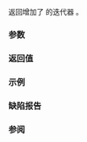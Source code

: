{{title|1=operator+{{petty|(std::move_iterator)}}}}
{{cpp/iterator/move_iterator/navbar}}
{{dcl begin}}
{{dcl header|iterator}}
{{dcl rev begin}}
{{dcla|since=c++11|constexpr=c++17|until=c++20|
template&lt; class Iter &gt; 
move_iterator&lt;Iter&gt; operator+
    ( typename move_iterator&lt;Iter&gt;::difference_type n,
      const move_iterator&lt;Iter&gt;&amp; it );
}}
{{dcl|since=c++20|
template&lt; class Iter &gt; 
constexpr move_iterator&lt;Iter&gt; operator+
    ( std::iter_difference_t&lt;Iter&gt; n, const move_iterator&lt;Iter&gt;&amp; it );
}}
{{dcl end}}

返回增加了 {{c|n}} 的迭代器 {{c|it}}。

{{rrev|since=c++20|
{{cpp/enable if| {{c|it.base() + n}} 良构并且类型是 {{tt|Iter}} }}。
}}

===参数===
{{par begin}}
{{par|n|迭代器所要增加的位置数}}
{{par|it|要增加的迭代器适配器}}
{{par end}}

===返回值===
{{c|it + n}}

===示例===
{{example}}

===缺陷报告===
{{dr list begin}}
{{dr list item|wg=lwg|dr=3293|std=C++20|before=非成员 {{c/core|operator+}} 被约束为要求 {{c|it + n}} 良构并且类型是 {{tt|Iter}}|after=改为 {{c|it.base() + n}}}}
{{dr list end}}

===参阅===
{{dsc begin}}
{{dsc inc|cpp/iterator/adaptor/dsc operator arith|move_iterator}}
{{dsc inc|cpp/iterator/adaptor/dsc operator-|move_iterator}}
{{dsc end}}

{{langlinks|de|en|es|fr|it|ja|pt|ru}}